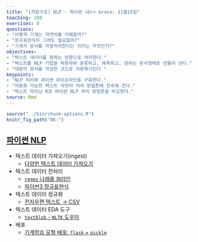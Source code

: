 ```yaml
---
title: "[자료구조] NLP - 파이썬 <br> &race; 11월15일"
teaching: 180
exercises: 0
questions:
- "어떻게 기계는 자연어를 이해할까?"
- "정규표현식이 그래도 필요할까?"
- "기계가 문서를 자동처리한다는 의미는 무엇인가?"
objectives:
- "텍스트 데이터를 원하는 방향으로 처리한다."
- "텍스트를 NLP 기법을 적용하여 분류하고, 예측하고, 원하는 문서형태로 만들어 낸다."
- "대량의 문서를 작성한 코드로 자동화시킨다."
keypoints:
- "NLP 처리에 파이썬 파이프라인을 구축한다."
- "자동화 가능한 텍스트 자연어 처리 방법론에 친숙해 진다."
- "텍스트 마이닝 R과 파이썬 NLP 처리 방법론을 비교한다."
source: Rmd
---
```


```r
source("../bin/chunk-options.R")
knitr_fig_path("06-")
```

## [파이썬 NLP](https://statkclee.github.io/nlp2/) {#nlp-basic}

- 텍스트 데이터 가져오기(ingest)
    - [다양한 텍스트 데이터 가져오기](https://statkclee.github.io/nlp2/regex-import-text.html)
- 텍스트 데이터 전처리
    - [`regex` 나래를 펴라!!!](https://statkclee.github.io/nlp2/regex-ai-nlp.html) 
    - [파이썬3 정규표현식](https://statkclee.github.io/nlp2/regex-python3.html)
- 텍스트 데이터 정규화
    - [전자우편 텍스트 &rarr; CSV](https://statkclee.github.io/nlp2/nlp-ingest-text.html)
- 텍스트 데이터 EDA 도구
    - [`textblob` - `NLTK` 도우미](https://statkclee.github.io/nlp2/nlp-textblob.html) 
- 배포
    - [기계학습 모형 배포: `flask` + `pickle`](https://statkclee.github.io/nlp2/nlp-ml-deployment.html) 


